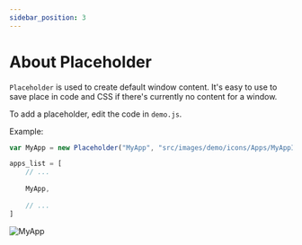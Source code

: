 ```yaml
---
sidebar_position: 3
---
```

# About Placeholder

`Placeholder` is used to create default window content. It's easy to use to save place in code and CSS if there's currently no content for a window.

To add a placeholder, edit the code in `demo.js`.

Example:
```js
var MyApp = new Placeholder("MyApp", "src/images/demo/icons/Apps/MyAppIconName.png");

apps_list = [
    // ...
    
	MyApp,
    
	// ...
]
```

![MyApp](../../../../static/img/placeholder-template.png)